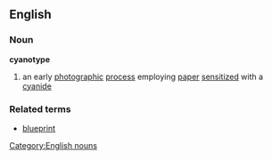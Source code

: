 ==English==
===Noun===
{{wikipedia}}
'''cyanotype'''
#an early [[photographic]] [[process]] employing [[paper]] [[sensitized]] with a [[cyanide]]
===Related terms===
*[[blueprint]]
[[Category:English nouns]]